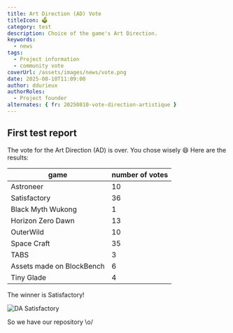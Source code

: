 ```yaml
---
title: Art Direction (AD) Vote
titleIcon: 🗳️
category: test
description: Choice of the game's Art Direction.
keywords:
  - news
tags:
  - Project information
  - community vote
coverUrl: /assets/images/news/vote.png
date: 2025-08-10T11:09:00
author: ddurieux
authorRoles:
  - Project founder
alternates: { fr: 20250810-vote-direction-artistique }
---
```


## First test report

The vote for the Art Direction (AD) is over.
You chose wisely 😄
Here are the results:

| game                      | number of votes |
| ------------------------- | --------------- |
| Astroneer                 | 10              |
| Satisfactory              | 36              |
| Black Myth Wukong         | 1               |
| Horizon Zero Dawn         | 13              |
| OuterWild                 | 10              |
| Space Craft               | 35              |
| TABS                      | 3               |
| Assets made on BlockBench | 6               |
| Tiny Glade                | 4               |

The winner is Satisfactory!

![DA Satisfactory](/assets/images/news/20250810-satisfactory.png)

So we have our repository \o/
